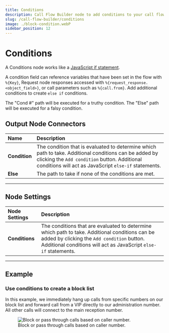 ---
title: Conditions
description: Call Flow Builder node to add conditions to your call flow.
slug: /call-flow-builder/conditions
image: ./block-condition.webP
sidebar_position: 12
---


# Conditions

A Conditions node works like a 
[JavaScript if statement](https://developer.mozilla.org/en-US/docs/Web/JavaScript/Guide/Control_flow_and_error_handling#if...else_statement). 

A condition field can reference variables that have been set in the flow with `%{Key}`, 
Request node responses accessed with `%{request_response.<object_field>}`,
or call parameters such as `%{call.from}`.
Add additional conditions to create `else if` conditions.

The "Cond #" path will be executed for a truthy condition. The "Else" path will be executed for a falsy condition.

## Output Node Connectors

| Name          | Description                                                                                                                                                                                                    |
|:--------------|:---------------------------------------------------------------------------------------------------------------------------------------------------------------------------------------------------------------|
| **Condition** | The condition that is evaluated to determine which path to take. Additional conditions can be added by clicking the `Add condition` button. Additional conditions will act as JavaScript `else-if` statements. |
| **Else**      | The path to take if none of the conditions are met.                                                                                                                                                            |

---

## Node Settings

| Node Settings  | Description                                                                                                                                                                                                      |
|:---------------|:-----------------------------------------------------------------------------------------------------------------------------------------------------------------------------------------------------------------|
| **Conditions** | The conditions that are evaluated to determine which path to take. Additional conditions can be added by clicking the `Add condition` button. Additional conditions will act as JavaScript `else-if` statements. |

---

## Example

### Use conditions to create a block list

In this example, we immediately hang up calls from specific numbers on our block list and forward call from a VIP directly to our administration number. 
All other calls will connect to the main reception number.

<figure>
  <img className="img-600" src={require("./block-condition.webP").default} alt="Block or pass through calls based on caller number." />
  <figcaption>Block or pass through calls based on caller number.</figcaption>
</figure>
